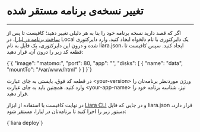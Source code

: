 
<Layout>

# تغییر نسخه‌ی برنامه مستقر شده
<hr className="mb-2" />

اگر که قصد دارید نسخه برنامه خود را بنا به هر دلیلی تغییر دهید؛ کافیست تا پس از <a href="../quick-start" className="blue-link">ساخت برنامه در لیارا</a>، در Local یک دایرکتوری با نام دلخواه ایجاد کنید.
وارد دایرکتوری شده و درون این دایرکتوری، یک فایل به نام <Important>liara.json</Important>، ایجاد کنید. سپس کافیست تا قطعه کد زیر را درون آن، قرار دهید:

<div className="h-4" />
<div dir='ltr'>
    <Highlight className="json">
      {`{
    "image": "matomo:<your-version>",
    "port": 80,
    "app": "<your-app-name>",
    "disks": [
      {
        "name": "data",
        "mountTo": "/var/www/html"
      }
  ]
}`}
    </Highlight>
</div>
<div className="h-2" />

در قطعه کد فوق، بایستی به جای عبارت <Important>\<your-version\></Important> 
ورژن موردنظر برنامه‌تان را وارد کنید.
همچنین باید به جای عبارت
<Important>\<your-app-name\></Important> نیز، 
شناسه برنامه خود را قرار دهید. 
<div className="h-2" />

در نهایت کافیست با استفاده از ابزار <a href="/references/liara-cli/about" className="blue-link"><Important>Liara CLI</Important></a> و در جایی که فایل <Important>liara.json</Important> قرار دارد، دستور زیر را اجرا کنید تا برنامه‌تان در لیارا، مستقر شود:

<div className="h-4" />
<div dir='ltr'>
    <Highlight className="json">
      {`liara deploy`}
    </Highlight>
</div>
<div className="h-2" />

</Layout>